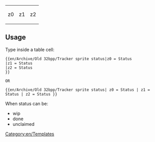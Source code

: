 <includeonly>
<table style="background:transparent; width:100%; text-align: center;"><tr>
<td style="{{#switch: {{{z0|}}}
| wip      =#FFEE88;
| done     =#006600;
| #default =#888888;
}}">z0</td>
<td style="background:{{#switch: {{{z1|}}}
| wip      =#FFEE88;
| done     =#006600;
| #default =#888888;
}}">z1</td>
<td style="background:{{#switch: {{{z2|}}} 
| wip      =#FFEE88;
| done     =#006600;
| #default =#888888;
}}">z2</td>
</tr></table></includeonly><noinclude>

==Usage==
Type inside a table cell:

<pre>{{en/Archive/Old 32bpp/Tracker sprite status|z0 = Status
|z1 = Status
|z2 = Status
}}

OR

{{en/Archive/Old 32bpp/Tracker sprite status| z0 = Status | z1 = Status | z2 = Status }}
</pre>

When status can be:
* wip
* done
* unclaimed

[[Category:en/Templates]]</noinclude>